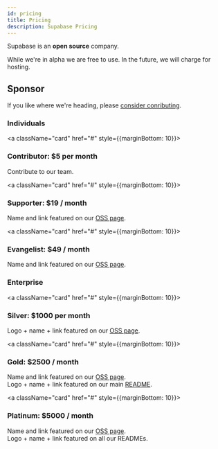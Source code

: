 ```yaml
---
id: pricing
title: Pricing
description: Supabase Pricing
---
```


Supabase is an **open source** company.

While we're in alpha we are free to use. In the future, we will charge for hosting. 


## Sponsor

If you like where we're heading, please [consider conributing](https://github.com/sponsors/supabase).


### Individuals

<a className="card" href="#" style={{marginBottom: 10}}>
    <div className="card__body">
        <h3>Contributor: $5 per month</h3>
        <p>Contribute to our team.</p>
    </div>
</a>
<a className="card" href="#" style={{marginBottom: 10}}>
    <div className="card__body">
        <h3>Supporter: $19 / month</h3>
        <p>Name and link featured on our <a href="https://supabase.io/oss/">OSS page</a>.</p>
    </div>
</a>
<a className="card" href="#" style={{marginBottom: 10}}>
    <div className="card__body">
        <h3>Evangelist: $49 / month</h3>
        <p>Name and link featured on our <a href="https://supabase.io/oss/">OSS page</a>.</p>
    </div>
</a>


### Enterprise

<a className="card" href="#" style={{marginBottom: 10}}>
    <div className="card__body">
        <h3>Silver: $1000 per month</h3>
        <p>Logo + name + link featured on our <a href="https://supabase.io/oss/">OSS page</a>.</p>
    </div>
</a>
<a className="card" href="#" style={{marginBottom: 10}}>
    <div className="card__body">
        <h3>Gold: $2500 / month</h3>
        <p>Name and link featured on our <a href="https://supabase.io/oss/">OSS page</a>. <br />Logo + name + link featured on our main <a href="https://github.com/supabase/supabase">README</a>.</p>
    </div>
</a>
<a className="card" href="#" style={{marginBottom: 10}}>
    <div className="card__body">
        <h3>Platinum: $5000 / month</h3>
        <p>Name and link featured on our <a href="https://supabase.io/oss/">OSS page</a>. <br />Logo + name + link featured on all our READMEs.</p>
    </div>
</a>


